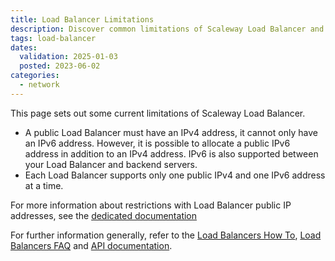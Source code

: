 ```yaml
---
title: Load Balancer Limitations
description: Discover common limitations of Scaleway Load Balancer and troubleshooting tips to optimize performance. Ensure smooth operation with expert insights and solutions.
tags: load-balancer
dates:
  validation: 2025-01-03
  posted: 2023-06-02
categories:
  - network
---
```


This page sets out some current limitations of Scaleway Load Balancer.

- A public Load Balancer must have an IPv4 address, it cannot only have an IPv6 address. However, it is possible to allocate a public IPv6 address in addition to an IPv4 address. IPv6 is also supported between your Load Balancer and backend servers.
- Each Load Balancer supports only one public IPv4 and one IPv6 address at a time.

For more information about restrictions with Load Balancer public IP addresses, see the [dedicated documentation](/load-balancer/how-to/create-manage-flex-ips/)

For further information generally, refer to the [Load Balancers How To](/load-balancer/how-to/), [Load Balancers FAQ](/load-balancer/faq/) and [API documentation](https://www.scaleway.com/en/developers/api/load-balancer/zoned-api/).
